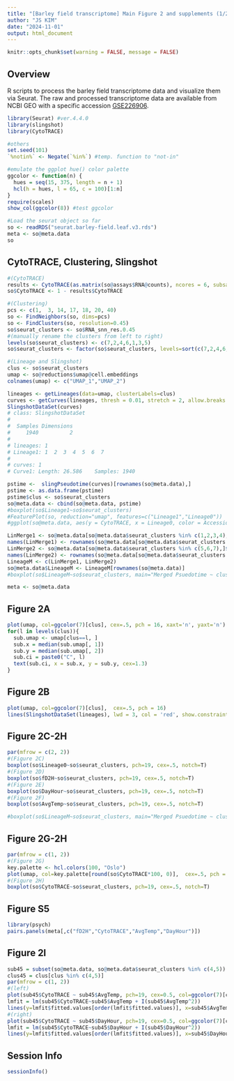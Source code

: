 ```yaml
---
title: "[Barley field transcriptome] Main Figure 2 and supplements (1/2)"
author: "JS KIM"
date: "2024-11-01"
output: html_document
---
```


```r
knitr::opts_chunk$set(warning = FALSE, message = FALSE) 
```

## Overview

R scripts to process the barley field transcriptome data and visualize them via Seurat. The raw and processed transcriptome data are available from NCBI GEO with a specific accession [GSE226906](https://www.ncbi.nlm.nih.gov/geo/query/acc.cgi?acc=GSE226906 "Accession display").

```r
library(Seurat) #ver.4.4.0
library(slingshot)
library(CytoTRACE)

#others
set.seed(101)
`%notin%` <- Negate(`%in%`) #temp. function to "not-in"

#emulate the ggplot hue() color palette
ggcolor <- function(n) {
  hues = seq(15, 375, length = n + 1)
  hcl(h = hues, l = 65, c = 100)[1:n]
}
require(scales)
show_col(ggcolor(8)) #test ggcolor

#Load the seurat object so far
so <- readRDS("seurat.barley-field.leaf.v3.rds")
meta <- so@meta.data
so
```

## CytoTRACE, Clustering, Slingshot

```r
#(CytoTRACE)
results <- CytoTRACE(as.matrix(so@assays$RNA@counts), ncores = 6, subsamplesize = 1000)
so$CytoTRACE <- 1 - results$CytoTRACE

#(Clustering)
pcs <- c(1,  3, 14, 17, 18, 20, 40)
so <- FindNeighbors(so, dims=pcs)
so <- FindClusters(so, resolution=0.45)
so$seurat_clusters <- so$RNA_snn_res.0.45
#(manually rename the clusters from left to right)
levels(so$seurat_clusters) <- c(7,2,4,6,1,3,5) 
so$seurat_clusters <- factor(so$seurat_clusters, levels=sort(c(7,2,4,6,1,3,5)))

#(Lineage and Slingshot)
clus <- so$seurat_clusters
umap <- so@reductions$umap@cell.embeddings
colnames(umap) <- c("UMAP_1","UMAP_2")

lineages <- getLineages(data=umap, clusterLabels=clus)
curves <- getCurves(lineages, thresh = 0.01, stretch = 2, allow.breaks = TRUE, shrink = 0.99)
SlingshotDataSet(curves)
# class: SlingshotDataSet 
# 
#  Samples Dimensions
#     1940          2
# 
# lineages: 1 
# Lineage1: 1  2  3  4  5  6  7  
# 
# curves: 1 
# Curve1: Length: 26.586	Samples: 1940

pstime <-  slingPseudotime(curves)[rownames(so@meta.data),]
pstime <- as.data.frame(pstime)
pstime$clus <- so$seurat_clusters
so@meta.data <- cbind(so@meta.data, pstime)
#boxplot(so$Lineage1~so$seurat_clusters)
#FeaturePlot(so, reduction="umap", features=c("Lineage1","Lineage0"))
#ggplot(so@meta.data, aes(y = CytoTRACE, x = Lineage0, color = Accession))+ geom_point(alpha=0.8)+ theme_bw()

LinMerge1 <- so@meta.data[so@meta.data$seurat_clusters %in% c(1,2,3,4), ]$Lineage1 - 5
names(LinMerge1) <- rownames(so@meta.data[so@meta.data$seurat_clusters %in% c(1,2,3,4), ])
LinMerge2 <- so@meta.data[so@meta.data$seurat_clusters %in% c(5,6,7),]$Lineage0
names(LinMerge2) <- rownames(so@meta.data[so@meta.data$seurat_clusters %in% c(5,6,7), ])
LineageM <- c(LinMerge1, LinMerge2)
so@meta.data$LineageM <- LineageM[rownames(so@meta.data)]
#boxplot(so$LineageM~so$seurat_clusters, main="Merged Psuedotime ~ clusters")

meta <- so@meta.data
```

## Figure 2A
```r
plot(umap, col=ggcolor(7)[clus], cex=.5, pch = 16, xaxt='n', yaxt='n')
for(l in levels(clus)){
  sub.umap <- umap[clus==l, ]
  sub.x = median(sub.umap[, 1])
  sub.y = median(sub.umap[, 2])
  sub.ci = paste0("C", l)
  text(sub.ci, x = sub.x, y = sub.y, cex=1.3)
}
```

## Figure 2B
```r
plot(umap, col=ggcolor(7)[clus],  cex=.5, pch = 16)
lines(SlingshotDataSet(lineages), lwd = 3, col = 'red', show.constraints = TRUE)
```

## Figure 2C-2H
```r
par(mfrow = c(2, 2))
#(Figure 2C)
boxplot(so$Lineage0~so$seurat_clusters, pch=19, cex=.5, notch=T)
#(Figure 2D)
boxplot(so$fD2H~so$seurat_clusters, pch=19, cex=.5, notch=T)
#(Figure 2E)
boxplot(so$DayHour~so$seurat_clusters, pch=19, cex=.5, notch=T)
#(Figure 2F)
boxplot(so$AvgTemp~so$seurat_clusters, pch=19, cex=.5, notch=T)

#boxplot(so$LineageM~so$seurat_clusters, main="Merged Psuedotime ~ clusters")
```

## Figure 2G-2H
```r
par(mfrow = c(1, 2))
#(Figure 2G)
key.palette <- hcl.colors(100, "Oslo")
plot(umap, col=key.palette[round(so$CytoTRACE*100, 0)],  cex=.5, pch = 16)
#(Figure 2H)
boxplot(so$CytoTRACE~so$seurat_clusters, pch=19, cex=.5, notch=T)
```

## Figure S5
```r
library(psych)
pairs.panels(meta[,c("fD2H","CytoTRACE","AvgTemp","DayHour")])
```

## Figure 2I
```r
sub45 = subset(so@meta.data, so@meta.data$seurat_clusters %in% c(4,5))
clus45 = clus[clus %in% c(4,5)]
par(mfrow = c(1, 2))
#(left)
plot(sub45$CytoTRACE ~ sub45$AvgTemp, pch=19, cex=0.5, col=ggcolor(7)[clus45])
lmfit = lm(sub45$CytoTRACE~sub45$AvgTemp + I(sub45$AvgTemp^2))
lines(y=lmfit$fitted.values[order(lmfit$fitted.values)], x=sub45$AvgTemp[order(lmfit$fitted.values)], col=2, lwd=3)
#(right)
plot(sub45$CytoTRACE ~ sub45$DayHour, pch=19, cex=0.5, col=ggcolor(7)[clus45])
lmfit = lm(sub45$CytoTRACE~sub45$DayHour + I(sub45$DayHour^2))
lines(y=lmfit$fitted.values[order(lmfit$fitted.values)], x=sub45$DayHour[order(lmfit$fitted.values)], col=2, lwd=3)
```


## Session Info
```r
sessionInfo()
```
